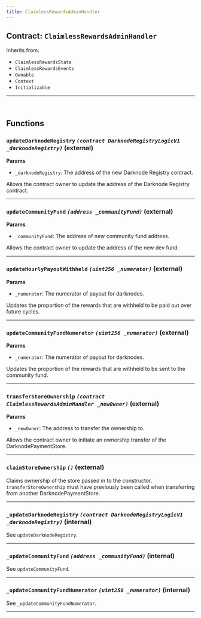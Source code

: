 ```yaml
---
title: ClaimlessRewardsAdminHandler
---
```



<DocTag type={DocType.Reference} />

## Contract: `ClaimlessRewardsAdminHandler`





Inherits from:

- `ClaimlessRewardsState`
- `ClaimlessRewardsEvents`
- `Ownable`
- `Context`
- `Initializable`


<hr />




<br />

## Functions

### **`updateDarknodeRegistry`** *`(contract DarknodeRegistryLogicV1 _darknodeRegistry)`* (external)

**Params**
- `_darknodeRegistry`: The address of the new Darknode Registry
contract.


Allows the contract owner to update the address of the
Darknode Registry contract.




<hr />

### **`updateCommunityFund`** *`(address _communityFund)`* (external)

**Params**
- `_communityFund`: The address of new community fund address.


Allows the contract owner to update the address of the new dev
fund.




<hr />

### **`updateHourlyPayoutWithheld`** *`(uint256 _numerator)`* (external)

**Params**
- `_numerator`: The numerator of payout for darknodes.


Updates the proportion of the rewards that are withheld to be
paid out over future cycles.





<hr />

### **`updateCommunityFundNumerator`** *`(uint256 _numerator)`* (external)

**Params**
- `_numerator`: The numerator of payout for darknodes.


Updates the proportion of the rewards that are withheld to be
sent to the community fund.





<hr />

### **`transferStoreOwnership`** *`(contract ClaimlessRewardsAdminHandler _newOwner)`* (external)

**Params**
- `_newOwner`: The address to transfer the ownership to.


Allows the contract owner to initiate an ownership transfer of
the DarknodePaymentStore.





<hr />

### **`claimStoreOwnership`** *`()`* (external)



Claims ownership of the store passed in to the constructor.
`transferStoreOwnership` must have previously been called when
transferring from another DarknodePaymentStore.



<hr />

### **`_updateDarknodeRegistry`** *`(contract DarknodeRegistryLogicV1 _darknodeRegistry)`* (internal)



See `updateDarknodeRegistry`.



<hr />

### **`_updateCommunityFund`** *`(address _communityFund)`* (internal)



See `updateCommunityFund`.



<hr />

### **`_updateCommunityFundNumerator`** *`(uint256 _numerator)`* (internal)



See `_updateCommunityFundNumerator`.



<hr />


